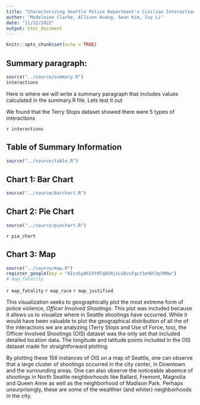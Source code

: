 ```yaml
---
title: "Characterizing Seattle Police Department's Civilian Interactions"
author: "Madeleine Clarke, Allison Huang, Sean Kim, Ivy Li"
date: "11/12/2022"
output: html_document
---
```


```r
knitr::opts_chunk$set(echo = TRUE)
```

## Summary paragraph: 
``` r
source("../source/summary.R")
interactions
```

Here is where we will write a summary paragraph that includes values calculated in the summary.R file. Lets test it out 

We found that the Terry Stops dataset showed there were 5 types of interactions 

`r interactions`

## Table of Summary Information
``` r
source("../source/table.R")
```

## Chart 1: Bar Chart
``` r
source("../source/barchart.R")
```

## Chart 2: Pie Chart
``` r
source("../source/piechart.R")
```
`r pie_chart`

## Chart 3: Map
``` r
source("../source/map.R")
register_google(key = "AIzaSyA6IXtNTqQSNjxLG0vcFgct5eHOChp5MNw")
# map_fatality
```
`r map_fatality`
`r map_race`
`r map_justified`

This visualization seeks to geographically plot the most extreme form of police violence, _Officer Involved Shootings_. This plot was included because it allows us to visualize where in Seattle shootings have occurred. While it would have been valuable to plot the geographical distribution of all the of the interactions we are analyzing (Terry Stops and Use of Force, too), the Officer Involved Shootings (OIS) dataset was the only set that included detailed location data. The longitude and latitude points included in the OIS dataset made for straightforward plotting. 

By plotting these 156 instances of OIS on a map of Seattle, one can observe that a large 
cluster of shootings occurred in the city center, in Downtown and the surrounding areas. 
One can also observe the noticeable absence of shootings in North Seattle neighborhoods 
like Ballard, Fremont, Magnolia and Queen Anne as well as the neighborhood of Madison Park. Perhaps unsurprisingly, these are some of the wealthier (and whiter) neighborhoods in the city. 


<!-- ## What is this file for? -->

<!-- * This file will eventually become your project report for **P02: Exploratory Data Analysis**. Specifically, you will write rmarkdown to report your exploratory data analysis. -->

<!-- * Please see Canvas for more details. -->

<!-- ## ACCESSING THE /source DIRECTORY -->
<!-- ### Example 1: Source some code and run a function -->
<!-- ```{r} -->
<!-- # Example 1: Note relative path, which can be read: Up one -->
<!-- # directory(..), down into source (/source), and  -->
<!-- # then "source" an R file (data_access.R) -->
<!-- source("../source/data_access.R") -->
<!-- data_access_test() -->
<!-- ``` -->

<!-- ### Example 2: Initialize a variable and then use it -->
<!-- ```{r} -->
<!-- # Example 1: This function was "sourced" above -->
<!-- msg <- data_access_test(" Morgan!") -->
<!-- ``` -->

<!-- > `r msg` Hope you have a good day!!  -->

<!-- ## ABOUT THIS FILE:  -->

<!-- This is an R Markdown document. Markdown is a simple formatting syntax for authoring HTML, PDF, and MS Word documents. For more details on using R Markdown see <http://rmarkdown.rstudio.com>. -->

<!-- When you click the **Knit** button a document will be generated that includes both content as well as the output of any embedded R code chunks within the document. You can embed an R code chunk like this: -->

<!-- ```{r cars} -->
<!-- summary(cars) -->
<!-- ``` -->

<!-- ## Including Plots -->

<!-- You can also embed plots, for example: -->

<!-- ```{r pressure, echo=FALSE} -->
<!-- plot(pressure) -->
<!-- ``` -->

<!-- Note that the `echo = FALSE` parameter was added to the code chunk to prevent printing of the R code that generated the plot. -->

